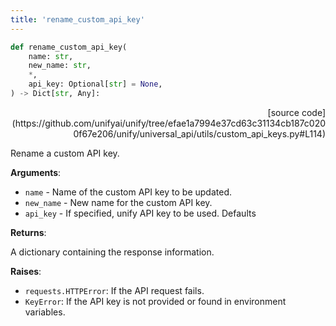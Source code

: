 ```yaml
---
title: 'rename_custom_api_key'
---
```


```python
def rename_custom_api_key(
    name: str,
    new_name: str,
    *,
    api_key: Optional[str] = None,
) -> Dict[str, Any]:
```

<p align="right">[source code](https://github.com/unifyai/unify/tree/efae1a7994e37cd63c31134cb187c0200f67e206/unify/universal_api/utils/custom_api_keys.py#L114)</p>

Rename a custom API key.

**Arguments**:

- `name` - Name of the custom API key to be updated.
- `new_name` - New name for the custom API key.
- `api_key` - If specified, unify API key to be used. Defaults



**Returns**:

A dictionary containing the response information.



**Raises**:

- `requests.HTTPError`: If the API request fails.
- `KeyError`: If the API key is not provided or found in environment variables.
